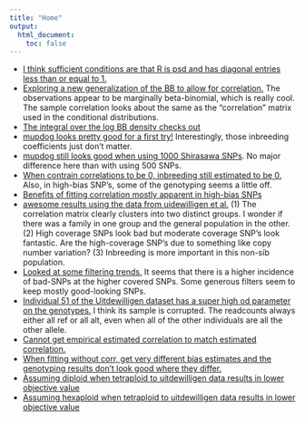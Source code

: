 ```yaml
---
title: "Home"
output:
  html_document:
    toc: false
---
```


* [I think sufficient conditions are that R is psd and has diagonal entries less than or equal to 1.](check_0_1.html)
* [Exploring a new generalization of the BB to allow for correlation.](explore_mbb.html) The observations appear to be marginally beta-binomial, which is really cool. The sample correlation looks about the same as the "correlation" matrix used in the conditional distributions. 
* [The integral over the log BB density checks out](check_bb_integral.html)
* [mupdog looks pretty good for a first try!](try_mupdog_1.html) Interestingly, those inbreeding coefficients just don't matter.
* [mupdog still looks good when using 1000 Shirasawa SNPs](try_mupdog_1000.html). No major difference here than with using 500 SNPs.
* [When contrain correlations to be 0, inbreeding still estimated to be 0.](no_cor.html) Also, in high-bias SNP's, some of the genotyping seems a little off.
* [Benefits of fitting correlation mostly apparent in high-bias SNPs](compare_cor_nocor.html)
* [awesome results using the data from uidewilligen et al.](uitdewilligen.html) (1) The correlation matrix clearly clusters into two distinct groups. I wonder if there was a family in one group and the general population in the other. (2) High coverage SNPs look bad but moderate coverage SNP's look fantastic. Are the high-coverage SNP's due to something like copy number variation? (3) Inbreeding is more important in this non-sib population.
* [Looked at some filtering trends.](depth.html) It seems that there is a higher incidence of bad-SNPs at the higher covered SNPs. Some generous filters seem to keep mostly good-looking SNPs.
* [Individual 51 of the Uitdewilligen dataset has a super high od parameter on the genotypes.](weird_ind.html) I think its sample is corrupted. The readcounts always either all ref or all alt, even when all of the other individuals are all the other allele.
* [Cannot get empirical estimated correlation to match estimated correlation.](uit_corr.html)
* [When fitting without corr, get very different bias estimates and the genotyping results don't look good where they differ.](uitdewilligen_nocorr.html)
* [Assuming diploid when tetraploid to uitdewilligen data results in lower objective value](uitdewilligen_k2.html)
* [Assuming hexaploid when tetraploid to uitdewilligen data results in lower objective value](uitdewilligen_k6.html)
